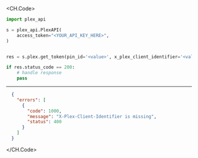 
<CH.Code>
```python GetToken.py
import plex_api

s = plex_api.PlexAPI(
    access_token="<YOUR_API_KEY_HERE>",
)


res = s.plex.get_token(pin_id='<value>', x_plex_client_identifier='<value>')

if res.status_code == 200:
    # handle response
    pass
```
---

```json Example Response
  {
    "errors": [
      {
        "code": 1000,
        "message": "X-Plex-Client-Identifier is missing",
        "status": 400
      }
    ]
  }
```
</CH.Code>
